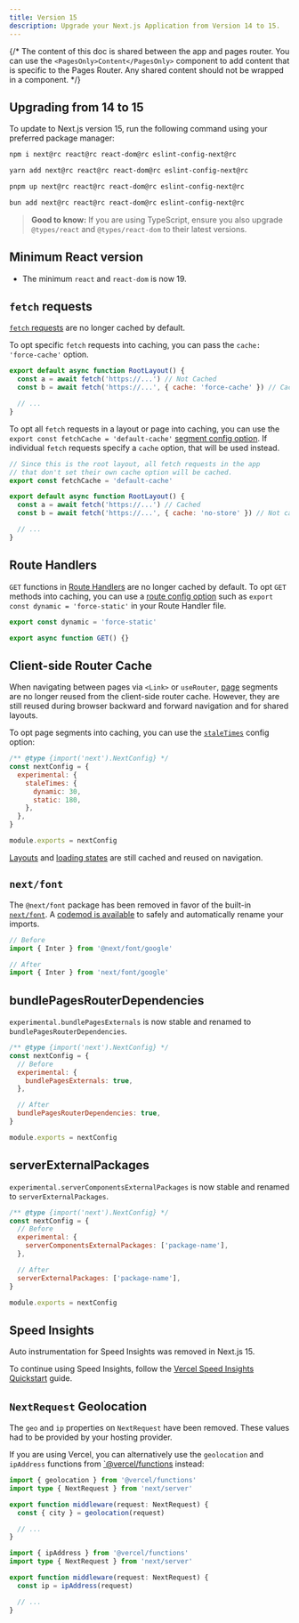 ```yaml
---
title: Version 15
description: Upgrade your Next.js Application from Version 14 to 15.
---
```


{/* The content of this doc is shared between the app and pages router. You can use the `<PagesOnly>Content</PagesOnly>` component to add content that is specific to the Pages Router. Any shared content should not be wrapped in a component. */}

## Upgrading from 14 to 15

To update to Next.js version 15, run the following command using your preferred package manager:

```bash filename="Terminal"
npm i next@rc react@rc react-dom@rc eslint-config-next@rc
```

```bash filename="Terminal"
yarn add next@rc react@rc react-dom@rc eslint-config-next@rc
```

```bash filename="Terminal"
pnpm up next@rc react@rc react-dom@rc eslint-config-next@rc
```

```bash filename="Terminal"
bun add next@rc react@rc react-dom@rc eslint-config-next@rc
```

> **Good to know:** If you are using TypeScript, ensure you also upgrade `@types/react` and `@types/react-dom` to their latest versions.

## Minimum React version

- The minimum `react` and `react-dom` is now 19.

## `fetch` requests

[`fetch` requests](/docs/app/api-reference/functions/fetch) are no longer cached by default.

To opt specific `fetch` requests into caching, you can pass the `cache: 'force-cache'` option.

```js filename="app/layout.js"
export default async function RootLayout() {
  const a = await fetch('https://...') // Not Cached
  const b = await fetch('https://...', { cache: 'force-cache' }) // Cached

  // ...
}
```

To opt all `fetch` requests in a layout or page into caching, you can use the `export const fetchCache = 'default-cache'` [segment config option](/docs/app/api-reference/file-conventions/route-segment-config). If individual `fetch` requests specify a `cache` option, that will be used instead.

```js filename="app/layout.js"
// Since this is the root layout, all fetch requests in the app
// that don't set their own cache option will be cached.
export const fetchCache = 'default-cache'

export default async function RootLayout() {
  const a = await fetch('https://...') // Cached
  const b = await fetch('https://...', { cache: 'no-store' }) // Not cached

  // ...
}
```

## Route Handlers

`GET` functions in [Route Handlers](/docs/app/api-reference/file-conventions/route) are no longer cached by default. To opt `GET` methods into caching, you can use a [route config option](/docs/app/api-reference/file-conventions/route-segment-config) such as `export const dynamic = 'force-static'` in your Route Handler file.

```js filename="app/api/route.js"
export const dynamic = 'force-static'

export async function GET() {}
```

## Client-side Router Cache

When navigating between pages via `<Link>` or `useRouter`, [page](/docs/app/api-reference/file-conventions/page) segments are no longer reused from the client-side router cache. However, they are still reused during browser backward and forward navigation and for shared layouts.

To opt page segments into caching, you can use the [`staleTimes`](/docs/app/api-reference/next-config-js/staleTimes) config option:

```js filename="next.config.js"
/** @type {import('next').NextConfig} */
const nextConfig = {
  experimental: {
    staleTimes: {
      dynamic: 30,
      static: 180,
    },
  },
}

module.exports = nextConfig
```

[Layouts](/docs/app/api-reference/file-conventions/layout) and [loading states](/docs/app/api-reference/file-conventions/loading) are still cached and reused on navigation.

## `next/font`

The `@next/font` package has been removed in favor of the built-in [`next/font`](/docs/app/api-reference/components/font). A [codemod is available](/docs/app/building-your-application/upgrading/codemods#built-in-next-font) to safely and automatically rename your imports.

```js filename="app/layout.js"
// Before
import { Inter } from '@next/font/google'

// After
import { Inter } from 'next/font/google'
```

## bundlePagesRouterDependencies

`experimental.bundlePagesExternals` is now stable and renamed to `bundlePagesRouterDependencies`.

```js filename="next.config.js"
/** @type {import('next').NextConfig} */
const nextConfig = {
  // Before
  experimental: {
    bundlePagesExternals: true,
  },

  // After
  bundlePagesRouterDependencies: true,
}

module.exports = nextConfig
```

## serverExternalPackages

`experimental.serverComponentsExternalPackages` is now stable and renamed to `serverExternalPackages`.

```js filename="next.config.js"
/** @type {import('next').NextConfig} */
const nextConfig = {
  // Before
  experimental: {
    serverComponentsExternalPackages: ['package-name'],
  },

  // After
  serverExternalPackages: ['package-name'],
}

module.exports = nextConfig
```

## Speed Insights

Auto instrumentation for Speed Insights was removed in Next.js 15.

To continue using Speed Insights, follow the [Vercel Speed Insights Quickstart](https://vercel.com/docs/speed-insights/quickstart) guide.

## `NextRequest` Geolocation

The `geo` and `ip` properties on `NextRequest` have been removed. These values had to be provided by your hosting provider.

If you are using Vercel, you can alternatively use the `geolocation` and `ipAddress` functions from [`@vercel/functions](https://vercel.com/docs/functions/vercel-functions-package) instead:

```ts filename="middleware.ts"
import { geolocation } from '@vercel/functions'
import type { NextRequest } from 'next/server'

export function middleware(request: NextRequest) {
  const { city } = geolocation(request)

  // ...
}
```

```ts filename="middleware.ts"
import { ipAddress } from '@vercel/functions'
import type { NextRequest } from 'next/server'

export function middleware(request: NextRequest) {
  const ip = ipAddress(request)

  // ...
}
```
